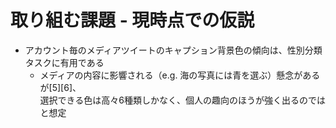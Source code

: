 <div>
  <h1>取り組む課題 - 現時点での仮説</h1>
  <div style={{
    display: "flex",
    justifyContent: "center"
  }} >
    <ul style={{
      fontSize: 38,
      marginTop: 40
    }} className="list-with-nice-margin centered" >
      <li>
        アカウント毎のメディアツイートのキャプション背景色の傾向は、性別分類タスクに有用である
        <ul>
          <li>メディアの内容に影響される（e.g. 海の写真には青を選ぶ）懸念があるが[5][6]、<br/>選択できる色は高々6種類しかなく、個人の趣向のほうが強く出るのではと想定</li>
        </ul>
      </li>
    </ul>
  </div>
</div>
